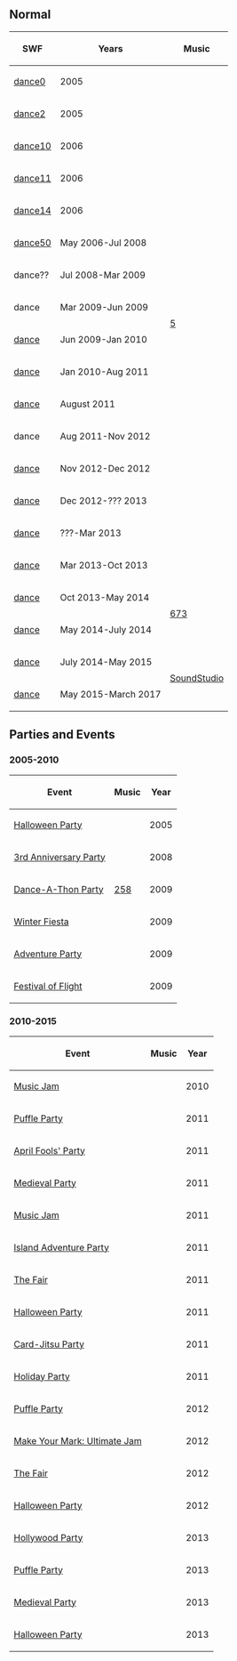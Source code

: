 

==Normal==
<center>
{|class="wikitable" border="1"
!SWF!!Years!!Music
|-
|[[Media:ArtworkRoomsDance0.swf|dance0]]||2005||rowspan="16"|[[Media:Music5.swf|5]]
|-
|[[Media:ArtworkRoomsDance2.swf|dance2]]||2005
|-
|[[Media:ArtworkRoomsDance10.swf|dance10]]||2006
|-
|[[Media:ArtworkRoomsDance11.swf|dance11]]||2006
|-
|[[Media:ArtworkRoomsDance14.swf|dance14]]||2006
|-
|[[Media:ArtworkRoomsDance50.swf|dance50]]||May 2006-Jul 2008
|-
|dance??||Jul 2008-Mar 2009
|-
|dance||Mar 2009-Jun 2009
|-
|[[Media:RoomsDance 2.swf|dance]]||Jun 2009-Jan 2010
|-
|[[Media:RoomsDance 3.swf|dance]]||Jan 2010-Aug 2011
|-
|[[Media:Dance.swf|dance]]||August 2011
|-
|dance||Aug 2011-Nov 2012
|-
|[[Media:RoomsDance 4.swf|dance]]||Nov 2012-Dec 2012
|-
|[[Media:RoomsDance 5.swf|dance]]||Dec 2012-??? 2013
|-
|[[Media:RoomsDance 6.swf|dance]]||???-Mar 2013
|-
|[[Media:RoomsDance 7.swf|dance]]||Mar 2013-Oct 2013
|-
|[[Media:RoomsDance 8.swf|dance]]||Oct 2013-May 2014||rowspan="2"|[[Media:Music673.swf|673]]
|-
|[[Media:RoomsDance 9.swf|dance]]||May 2014-July 2014
|-
|[[Media:RoomsDance 10.swf|dance]]||July 2014-May 2015||rowspan="2"|[[SoundStudio]]
|-
|[[Media:RoomsDance-May2015.swf|dance]]||May 2015-March 2017
|}
</center>

==Parties and Events==
===2005-2010===
<center>
{|class="wikitable" border="1"
!Event
!Music
!Year
|-
|[[Media:ArtworkRoomsDance11.swf|Halloween Party]]||{{n/a}}||2005
|-
|[[Media:3rdAnniversaryPartyDance.swf|3rd Anniversary Party]]||{{n/a}}||2008
|-
|[[Media:RoomsDance-DanceAThon.swf|Dance-A-Thon Party]]||[[media:Music258.swf|258]]||2009
|-
|[[Media:WinterFiesta2009Dance.swf|Winter Fiesta]]||{{n/a}}||2009
|-
|[[Media:RoomsDance-AdventureParty2009.swf|Adventure Party]]||{{n/a}}||2009
|-
|[[Media:FestivalOfFlightDance.swf|Festival of Flight]]||{{n/a}}||2009
|}
</center>

===2010-2015===
<center>
{|class="wikitable" border="1"
!Event
!Music
!Year
|-
|[[Media:RoomsDance-MusicJam2010.swf|Music Jam]]||{{n/a}}||2010
|-
|[[Media:PuffleParty2011Dance.swf|Puffle Party]]||{{n/a}}||2011
|-
|[[Media:AprilFools'Party2011Dance.swf|April Fools' Party]]||{{n/a}}||2011
|-
|[[Media:MedievalParty2011Dance.swf|Medieval Party]]||{{n/a}}||2011
|-
|[[Media:MusicJam2011Dance.swf|Music Jam]]||{{n/a}}||2011
|-
|[[Media:IslandAdventureParty2011Dance.swf|Island Adventure Party]]||{{n/a}}||2011
|-
|[[Media:TheFair2011Dance.swf|The Fair]]||{{n/a}}||2011
|-
|[[Media:HalloweenParty2011Dance.swf|Halloween Party]]||{{n/a}}||2011
|-
|[[Media:Card-JitsuPartyDance.swf|Card-Jitsu Party]]||{{n/a}}||2011
|-
|[[Media:HolidayParty2011Dance.swf|Holiday Party]]||{{n/a}}||2011
|-
|[[Media:PuffleParty2012Dance.swf|Puffle Party]]||{{n/a}}||2012
|-
|[[Media:UltimateJamDance.swf|Make Your Mark: Ultimate Jam]]||{{n/a}}||2012
|-
|[[Media:Fair2012Dance.swf|The Fair]]||{{n/a}}||2012
|-
|[[Media:HalloweenParty2012Dance.swf|Halloween Party]]||{{n/a}}||2012
|-
|[[Media:HollywoodPartyRoomsDance.swf|Hollywood Party]]||{{n/a}}||2013
|-
|[[Media:RoomsDance-PuffleParty2013.swf|Puffle Party]]||{{n/a}}||2013
|-
|[[Media:RoomsDance-MedievalParty2013.swf|Medieval Party]]||{{n/a}}||2013
|-
|[[Media:RoomsDance-HalloweenParty2013.swf|Halloween Party]]||{{n/a}}||2013
|}
</center>

{{Places}}